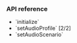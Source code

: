 
<PlatformWrapper platform="unity">

### API reference

- <Link to="{{global.API_REF_UNITY_ROOT}}/class_irtcengine.html#api_irtcengine_initialize">`initialize`</Link>
- <Link to="{{global.API_REF_UNITY_ROOT}}/class_irtcengine.html#api_irtcengine_setaudioprofile2">`setAudioProfile` [2/2]</Link>
- <Link to="{{global.API_REF_UNITY_ROOT}}/class_irtcengine.html#api_irtcengine_setaudioscenario">`setAudioScenario`</Link>

</PlatformWrapper>
